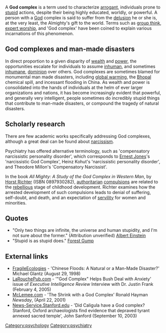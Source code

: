 A '''God complex''' is a term used to characterize [[arrogant]], individuals prone to [[stupid]] actions, despite their being highly educated, worldly, or powerful.  A person with a [[God]] complex is said to suffer from the [[delusion]] he or she is, at the very least, the Almighty's gift to the world.  Terms such as [[group think]], [[expert worship]], and 'God complex' have been coined to explain various incarnations of this phenomenon. 

==God complexes and man-made disasters==

In direct proportion to a given disparity of [[wealth]] and [[power]], the opportunities escalate for individuals to assume [[inhuman]], and sometimes [[inhumane]], [[dominionist|dominion]] over others.  God complexes are sometimes blamed for monumental man made disasters, including [[global warming]], the [[Bhopal]] chemical spill, and incessant flooding in China.  As wealth and power is consolidated into the hands of individuals at the helm of ever larger organizations and nations, it has become increasingly evident that powerful, and generally very intelligent, people sometimes do incredibly stupid things that contribute to man-made disasters, or compound the tragedy of natural disasters.

==Scholarly research==

There are few academic works specifically addressing God complexes, although a great deal can be found about [[narcissism]].

Psychiatry has offered alternative terminology, such as 'compensatory narcissistic personality disorder', which corresponds to [[Ernest Jones]]'s 'narcissistic God Complex', Heinz Kohut's 'narcissistic personality disorder', and Theodore Millon's 'Compensatory Narcissist'.

In the book ''All Mighty: A Study of the God Complex in Western Man'', by [[Horst Richter]] (ISBN 0897930282), [[authoritarian]] [[compulsion|compulsions]] are related to the [[rebel|rebellious]] stage of childhood development.  Richter examines how the arrested development of such compulsions leads to denial of suffering, self-doubt, and death, and an expectation of [[servile|servility]] for women and minorities. 

==Quotes==

* "Only two things are infinite, the universe and human stupidity, and I'm not sure about the former."  (Attribution unverified) [[Albert Einstein]]
* "Stupid is as stupid does."  [[Forest Gump]]

==External links==

* [http://www.fragilecologies.com/aug29_98.html FragileEcologies] - 'Chinese Floods: A Natural or a Man-Made Disaster?' Michael Glantz (August 29, 1998)
* [http://www.larouchepub.com/other/interviews/2005/3205_justin_frank.html LaRouchePub.com] - '"God Complex" Helps Bush Deal with Anxiety'  issue of ''Executive Intelligence Review'' Interview with Dr. Justin Frank (February 4, 2005)
* [http://www.mclemee.com/id97.html McLemee.com] - 'The Shrink with a God Complex' Ronald Hayman ''Newsday'', (April 22, 2001) 
* [http://news-service.stanford.edu/news/2003/september10/caligula-910.html News-Service.Stanford.edu] - 'Did Caligula have a God complex?  Stanford, Oxford archaeologists find evidence that depraved tyrant annexed sacred temple', John Sanford (September 10, 2003)


[[Category:psychology]]
[[Category:psychiatry]]
